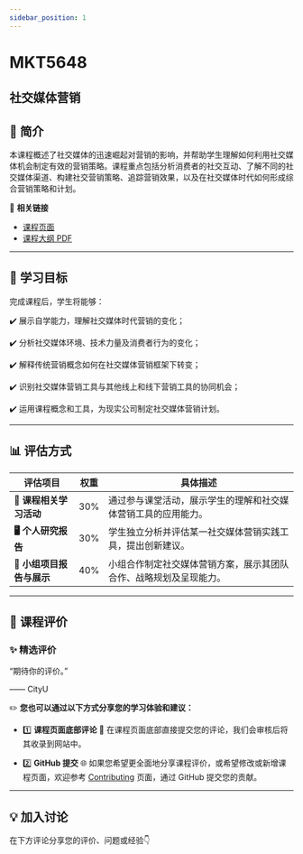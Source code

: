 ```yaml
---
sidebar_position: 1
---
```


# MKT5648
## 社交媒体营销

## **📘 简介**
本课程概述了社交媒体的迅速崛起对营销的影响，并帮助学生理解如何利用社交媒体机会制定有效的营销策略。课程重点包括分析消费者的社交互动、了解不同的社交媒体渠道、构建社交营销策略、追踪营销效果，以及在社交媒体时代如何形成综合营销策略和计划。

🔗 **相关链接**
- [课程页面](https://www.cityu.edu.hk/catalogue/pg/202425/course/MKT5648.htm)
- [课程大纲 PDF](https://www.cityu.edu.hk/catalogue/pg/202425/course/MKT5648.pdf)

---

## **🎯 学习目标**

完成课程后，学生将能够：

✔️ 展示自学能力，理解社交媒体时代营销的变化；

✔️ 分析社交媒体环境、技术力量及消费者行为的变化；

✔️ 解释传统营销概念如何在社交媒体营销框架下转变；

✔️ 识别社交媒体营销工具与其他线上和线下营销工具的协同机会；

✔️ 运用课程概念和工具，为现实公司制定社交媒体营销计划。

---

## **📊 评估方式**

| **评估项目**          | **权重** | **具体描述**                                                                                       |
|----------------------|---------|---------------------------------------------------------------------------------------------------|
| **📝 课程相关学习活动** | 30%     | 通过参与课堂活动，展示学生的理解和社交媒体营销工具的应用能力。                                     |
| **🖥️ 个人研究报告**   | 30%     | 学生独立分析并评估某一社交媒体营销实践工具，提出创新建议。                                         |
| **📄 小组项目报告与展示** | 40%     | 小组合作制定社交媒体营销方案，展示其团队合作、战略规划及呈现能力。                               |

---

## **💬 课程评价**

### ✨ **精选评价**
<div className={commentStyles.commentBox}>
    <p className={commentStyles.commentText}>
        “期待你的评价。”
    </p>
    <p className={commentStyles.commentAuthor}>—— CityU</p>
</div>

✏️ **您也可以通过以下方式分享您的学习体验和建议：**

- 1️⃣ **课程页面底部评论**
💬 在课程页面底部直接提交您的评论，我们会审核后将其收录到网站中。

- 2️⃣ **GitHub 提交**
🌐 如果您希望更全面地分享课程评价，或希望修改或新增课程页面，欢迎参考 [Contributing](https://penjc.github.io/CityU/contributing) 页面，通过 GitHub 提交您的贡献。

---

## **💡 加入讨论**

在下方评论分享您的评价、问题或经验👇
<Utterances />